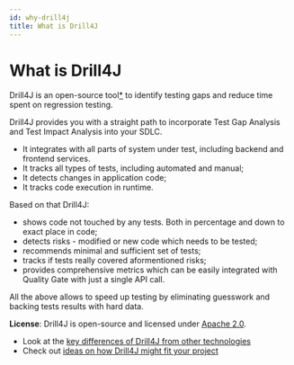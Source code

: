 ```yaml
---
id: why-drill4j
title: What is Drill4J
---
```



# What is Drill4J

Drill4J is an open-source tool[\*](#license) to identify testing gaps and reduce time spent on regression testing.

Drill4J provides you with a straight path to incorporate Test Gap Analysis and Test Impact Analysis into your SDLC.

- It integrates with all parts of system under test, including backend and frontend services.
- It tracks all types of tests, including automated and manual;
- It detects changes in application code;
- It tracks code execution in runtime.

Based on that Drill4J:

- shows code not touched by any tests. Both in percentage and down to exact place in code;
- detects risks - modified or new code which needs to be tested;
- recommends minimal and sufficient set of tests;
- tracks if tests really covered aformentioned risks;
- provides comprehensive metrics which can be easily integrated with Quality Gate with just a single API call.

All the above allows to speed up testing by eliminating guesswork and backing tests results with hard data.

<p id="license">
  <b>License</b>: Drill4J is open-source and licensed under <a href="http://www.apache.org/licenses/LICENSE-2.0">Apache 2.0</a>.
</p>

- Look at the [key differences of Drill4J from other technologies](/docs/overview/key-differences)
- Check out [ideas on how Drill4J might fit your project](/docs/overview/overview-ideas)
